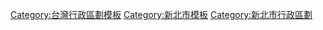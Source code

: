 [[Category:台灣行政區劃模板|Category:台灣行政區劃模板]]
[[Category:新北市模板|Category:新北市模板]]
[[Category:新北市行政區劃|Category:新北市行政區劃]]